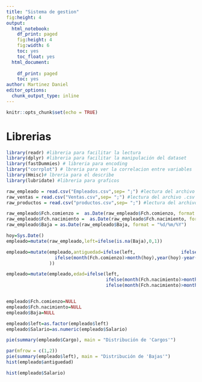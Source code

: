 ```yaml
---
title: "Sistema de gestion"
fig:height: 4
output:
  html_notebook:
    df_print: paged
    fig:height: 4
    fig:width: 6
    toc: yes
    toc_float: yes
  html_document:
    
    df_print: paged
    toc: yes
author: Martinez Daniel 
editor_options: 
  chunk_output_type: inline
---
```


```r
knitr::opts_chunk$set(echo = TRUE)
```

# Librerias

```r

library(readr) #libreria para facilitar la lectura
library(dplyr) #libreria para facilitar la manipulación del dataset
library(fastDummies) # libreria para encoding
library("corrplot") # lbreria para ver la correlacion entre variables
library(Hmisc)# lbreria para el describe
library(lubridate) #libreria para graficos
```



```r
raw_empleado = read.csv("Empleados.csv",sep= ";") #lectura del archivo .csv
raw_ventas = read.csv("Ventas.csv",sep= ";") #lectura del archivo .csv
raw_productos = read.csv("productos.csv",sep= ";") #lectura del archivo .csv
```



```r
raw_empleado$Fch.comienzo =  as.Date(raw_empleado$Fch.comienzo, format = "%d/%m/%Y")
raw_empleado$Fch.nacimiento =  as.Date(raw_empleado$Fch.nacimiento, format = "%d/%m/%Y")
raw_empleado$Baja = as.Date(raw_empleado$Baja, format = "%d/%m/%Y")
```




```r
hoy=Sys.Date()
empleado=mutate(raw_empleado,left=ifelse(is.na(Baja),0,1))

empleado=mutate(empleado,antiguedad=ifelse(left,                 ifelse(month(Fch.comienzo)>month(Baja),year(hoy)-year(Fch.comienzo),year(Baja)-year(Fch.comienzo)-1),
                  ifelse(month(Fch.comienzo)>month(hoy),year(hoy)-year(Fch.comienzo),year(hoy)-year(Fch.comienzo)-1)
                ))

empleado=mutate(empleado,edad=ifelse(left,
                                     ifelse(month(Fch.nacimiento)>month(Baja),year(hoy)-year(Fch.nacimiento),year(Baja)-year(Fch.nacimiento)-1),
                                     ifelse(month(Fch.nacimiento)>month(hoy),year(hoy)-year(Fch.nacimiento),year(hoy)-year(Fch.nacimiento)-1)))


empleado$Fch.comienzo=NULL
empleado$Fch.nacimiento=NULL
empleado$Baja=NULL

empleado$left=as.factor(empleado$left)
empleado$Salario=as.numeric(empleado$Salario)

```


```r
pie(summary(empleado$Cargo), main = "Distribución de 'Cargos'")

```

```r
par(mfrow = c(1,2))
pie(summary(empleado$left), main = "Distribución de 'Bajas'")
hist(empleado$antiguedad)
```

```r
hist(empleado$Salario)

```
